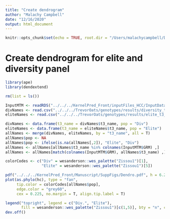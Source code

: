 ```yaml
---
title: "Create dendrogram"
author: "Malachy Campbell"
date: "12/16/2020"
output: html_document
---
```


```r
knitr::opts_chunk$set(echo = TRUE, root.dir = "/Users/malachycampbell/Documents/Dropbox/Work/Oats/TargetedMet/")
```

# Create dendrogram for elite and diversity panel
```r
library(ape)
library(dendextend)

rm(list = ls())

InputMTM <- readRDS("../../../KernelPred_Front/inputFiles_HCC/InputData_multitrait.rds")
divNames <- read.csv("../../../TrevorOats/genotypes/results/diversity_t3_names.csv")
eliteNames <- read.csv("../../../TrevorOats/genotypes/results/elite_t3_names.csv")

divNames <- data.frame(t3_name = divNames$t3_name, pop = "Div")
eliteNames <- data.frame(t3_name = eliteNames$t3_name, pop = "Elite")
allNames <- merge(divNames, eliteNames, by = "t3_name", all = T)
allNames$pop <- NA
allNames$pop <- ifelse(is.na(allNames[,2]), "Elite", "Div")
allNames <- allNames[allNames$t3_name %in% colnames(InputMTM$GRM) ,]
allNames <- allNames[match(colnames(InputMTM$GRM), allNames$t3_name) ,]

colorCodes <- c("Div" = wesanderson::wes_palette("Zissou1")[1], 
                "Elite" = wesanderson::wes_palette("Zissou1")[5])

pdf("../../../KernelPred_Front/Manuscript/SuppFigs/Dendro.pdf", h = 6.2, w = 6.2)
plot(as.phylo(hc), type = "fan", 
     tip.color = colorCodes[allNames$pop], 
     edge.color = "grey60",
     cex = 0.225, no.margin = T, align.tip.label = T)

legend("topright", legend = c("Div.", "Elite"), 
       fill = wesanderson::wes_palette("Zissou1")[c(1,5)], bty = "n", cex = 0.65)
dev.off()
```